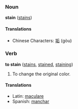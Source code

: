 ===Noun===
'''stain''' ([[stains]])

====Translations====
*Chinese Characters: [[垢]] (gòu)

===Verb===
'''to stain''' ([[stains]], [[stained]], [[staining]])
# To change the original color.

====Translations====
*Latin: [[maculare]]
*Spanish: [[manchar]]
